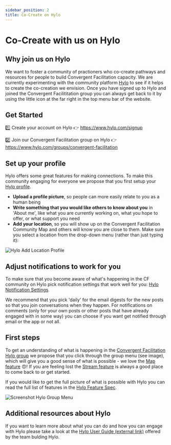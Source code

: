 ```yaml
---
sidebar_position: 2
title: Co-Create on Hylo
---
```


# Co-Create with us on Hylo

## Why join us on Hylo

We want to foster a community of practioners who co-create pathways and resources for people to build Convergent Facilitation capacity. We are currently experimenting with the community platform [Hylo](https://www.hylo.com/) to see if it helps to create the co-creation we envision. Once you have signed up to Hylo and joined the Convergent Facilititation group you can always get back to it by using the little icon at the far right in the top menu bar of the website.

## Get Started

:one: Create your account on Hylo :point_right: https://www.hylo.com/signup

:two: Join our Convergent Facilitation group on Hylo :point_right: https://www.hylo.com/groups/convergent-facilitation

## Set up your profile

Hylo offers some great features for making connections. To make this community engaging for everyone we propose that you first setup your [Hylo profile](https://www.hylo.com/settings).

- **Upload a profile picture**, so people can more easily relate to you as a human being
- **Write something that you would like others to know about you** in 'About me', like what you are currently working on, what you hope to offer, or what support you need
- **Add your location**, so you will show up on the Convergent Facilitation Community Map and others will know you are close to them. Make sure you select a location from the drop-down menu (rather than just typing it):

![Hylo Add Location Profile](img/hylo-profile-setup-location-screenshot.png)

## Adjust notifications to work for you

To make sure that you become aware of what's happening in the CF community on Hylo pick notification settings that work well for you: [Hylo Notification Settings](https://www.hylo.com/settings/notifications).

We recommend that you pick 'daily' for the email digests for the new posts so that you join conversations when they happen. For notifications on comments (only for your own posts or other posts that have already engaged with in some way) you can choose if you want get notified through email or the app or not all.


## First steps
To get an understanding of what is happening in the [Convergent Facilitation Hylo group](https://www.hylo.com/groups/convergent-facilitation) we propose that you click through the group menu (see image), which will give you a good sense of what is possible - we love the [Map feature](https://www.hylo.com/groups/convergent-facilitation/map?sortBy=updated) 😍! If you are feeling lost the [Stream feature](https://www.hylo.com/groups/convergent-facilitation) is always a good place to come back to or get started.

If you would like to get the full picture of what is possible with Hylo you can read the full list of features in the [Hylo Feature Spec](https://hylozoic.gitbook.io/hylo/about/hylo-feature-spec).

![Screenshot Hylo Group Menu](img/hylo-group-menu.png)

## Additional resources about Hylo

If you want to learn more about what you can do and how you can engage with Hylo please take a look at the [Hylo User Guide (external link)](https://hylozoic.gitbook.io/hylo/guides/hylo-user-guide) offered by the team bulding Hylo.
